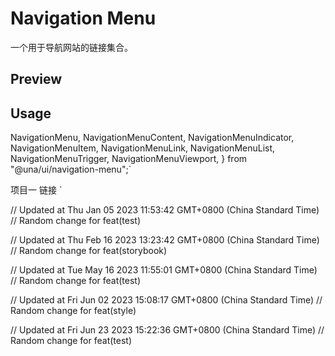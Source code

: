 

<Meta of={NavigationMenuStories} />

<RadixPrimitiveDocsButton name='navigation-menu' />

# Navigation Menu

一个用于导航网站的链接集合。

## Preview

<Canvas of={NavigationMenuStories.Default} />

## Usage

  NavigationMenu,
  NavigationMenuContent,
  NavigationMenuIndicator,
  NavigationMenuItem,
  NavigationMenuLink,
  NavigationMenuList,
  NavigationMenuTrigger,
  NavigationMenuViewport,
} from "@una/ui/navigation-menu";`

  <NavigationMenuList>
    <NavigationMenuItem>
      <NavigationMenuTrigger>项目一</NavigationMenuTrigger>
      <NavigationMenuContent>
        <NavigationMenuLink>链接</NavigationMenuLink>
      </NavigationMenuContent>
    </NavigationMenuItem>
  </NavigationMenuList>
</NavigationMenu>`

<Source code={importCode} language='ts' dark />
<Source code={usageCode} language='tsx' dark />

// Updated at Thu Jan 05 2023 11:53:42 GMT+0800 (China Standard Time)
// Random change for feat(test)

// Updated at Thu Feb 16 2023 13:23:42 GMT+0800 (China Standard Time)
// Random change for feat(storybook)

// Updated at Tue May 16 2023 11:55:01 GMT+0800 (China Standard Time)
// Random change for feat(test)

// Updated at Fri Jun 02 2023 15:08:17 GMT+0800 (China Standard Time)
// Random change for feat(style)

// Updated at Fri Jun 23 2023 15:22:36 GMT+0800 (China Standard Time)
// Random change for feat(test)
